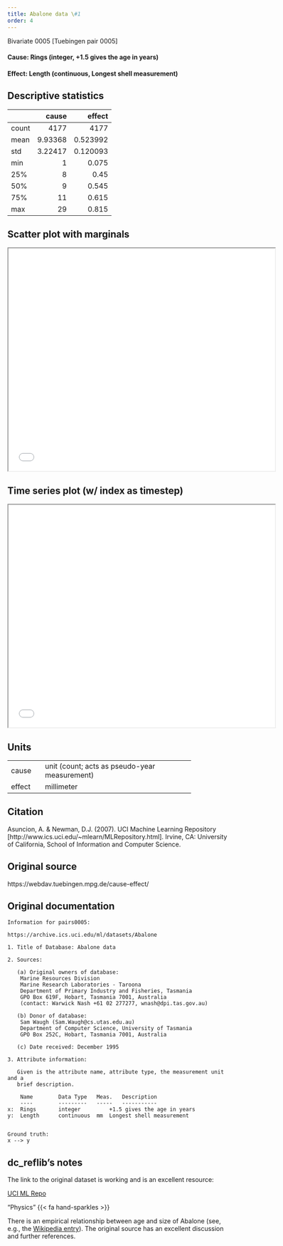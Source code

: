 ```yaml
---
title: Abalone data \#1
order: 4
---
```


Bivariate 0005  [Tuebingen pair 0005]

#### **Cause**: Rings (integer, +1.5 gives the age in years)
#### **Effect**: Length	(continuous, Longest shell measurement)

## Descriptive statistics
|       |      cause |      effect |
|:------|-----------:|------------:|
| count | 4177       | 4177        |
| mean  |    9.93368 |    0.523992 |
| std   |    3.22417 |    0.120093 |
| min   |    1       |    0.075    |
| 25%   |    8       |    0.45     |
| 50%   |    9       |    0.545    |
| 75%   |   11       |    0.615    |
| max   |   29       |    0.815    |

## Scatter plot with marginals

```{=html}
<iframe width=600 height=500 src="plots/scatter_0005.html"></iframe>
```

## Time series plot (w/ index as timestep)

```{=html}
<iframe width=600 height=500 src="plots/series_0005.html"></iframe>
```

## Units
+----------+-----------------------------------------------+
| cause    | unit (count; acts as pseudo-year measurement) |
+----------+-----------------------------------------------+
| effect   | millimeter                                    |
+----------+-----------------------------------------------+


## Citation
Asuncion, A. & Newman, D.J. (2007).
UCI Machine Learning Repository [http://www.ics.uci.edu/~mlearn/MLRepository.html].
Irvine, CA: University of California, School of Information and Computer Science.

## Original source
https://webdav.tuebingen.mpg.de/cause-effect/

## Original documentation
```
Information for pairs0005:

https://archive.ics.uci.edu/ml/datasets/Abalone

1. Title of Database: Abalone data

2. Sources:

   (a) Original owners of database:
	Marine Resources Division
	Marine Research Laboratories - Taroona
	Department of Primary Industry and Fisheries, Tasmania
	GPO Box 619F, Hobart, Tasmania 7001, Australia
	(contact: Warwick Nash +61 02 277277, wnash@dpi.tas.gov.au)

   (b) Donor of database:
	Sam Waugh (Sam.Waugh@cs.utas.edu.au)
	Department of Computer Science, University of Tasmania
	GPO Box 252C, Hobart, Tasmania 7001, Australia

   (c) Date received: December 1995

3. Attribute information:

   Given is the attribute name, attribute type, the measurement unit and a
   brief description.  

	Name		Data Type	Meas.	Description
	----		---------	-----	-----------
x:	Rings		integer			+1.5 gives the age in years
y:	Length		continuous	mm	Longest shell measurement


Ground truth:
x --> y
```

## dc_reflib's notes
The link to the original dataset is working and is an excellent resource:

[UCI ML Repo](https://archive.ics.uci.edu/ml/datasets/Abalone)

::: {.callout-note title="Operational Causality"}
"Physics" {{< fa hand-sparkles >}} 

There is an empirical relationship between age and size of Abalone (see, e.g., the [Wikipedia entry](https://en.wikipedia.org/wiki/Abalone)). The original source has an excellent discussion and further references.
:::